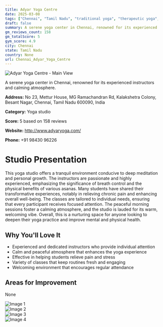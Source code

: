```yaml
---
title: Adyar Yoga Centre
date: 2025-03-08
tags: ["Chennai", "Tamil Nadu", "traditional yoga", "therapeutic yoga", "peaceful atmosphere", "individual attention", "Chennai"]  
draft: false
summary: A serene yoga center in Chennai, renowned for its experienced instructors and calming atmosphere.
gm_reviews_count: 158
gm_totalScore: 5
gym_score: 4.9
city: Chennai
state: Tamil Nadu
country: None
url: Chennai_Adyar_Yoga_Centre
---
```


<div className="aspect-[16/9] relative my-8">
  <img 
    src="https://lh5.googleusercontent.com/p/AF1QipNRxrgY8HcXAZbTYdoLDzqcGsT9x66OwbEA4frD=w1920-h1080-k-no"
    alt="Adyar Yoga Centre - Main View"
    className="object-cover absolute inset-0 w-full h-full rounded-lg"
  />
</div>

A serene yoga center in Chennai, renowned for its experienced instructors and calming atmosphere.

**Address:** No 23, Mettur House, MG Ramachandran Rd, Kalakshetra Colony, Besant Nagar, Chennai, Tamil Nadu 600090, India

**Category:** Yoga studio

**Score:** 5 based on 158 reviews

**Website:** http://www.adyaryoga.com/

**Phone:** +91 98430 96226

# Studio Presentation

This yoga studio offers a tranquil environment conducive to deep meditation and personal growth. The instructors are passionate and highly experienced, emphasizing the significance of breath control and the physical benefits of various asanas. Many students have shared their transformative experiences, notably in relieving chronic pain and enhancing overall well-being. The classes are tailored to individual needs, ensuring that every participant receives focused attention. The peaceful morning sessions foster a calming atmosphere, and the studio is lauded for its warm, welcoming vibe. Overall, this is a nurturing space for anyone looking to deepen their yoga practice and improve mental and physical health.



## Why You'll Love It

- Experienced and dedicated instructors who provide individual attention
- Calm and peaceful atmosphere that enhances the yoga experience
- Effective in helping students relieve pain and stress
- Variety of classes that keep routines fresh and engaging
- Welcoming environment that encourages regular attendance

## Areas for Improvement

None

<div className="grid grid-cols-1 xl:grid-cols-2 gap-4 my-8">
<div className="aspect-[4/3] relative"><img src="https://lh3.googleusercontent.com/p/AF1QipOKeFDTZRIkg3I7gzcTBLDMxdSHZq0a3uVkEbzX=w1920-h1080-k-no" alt="Image 1" className="object-cover absolute inset-0 w-full h-full rounded-lg" /></div>
<div className="aspect-[4/3] relative"><img src="https://lh5.googleusercontent.com/p/AF1QipNHiLbuC2mcgA895mqktwRDgI2fjzSwa6Shs1SV=w1920-h1080-k-no" alt="Image 2" className="object-cover absolute inset-0 w-full h-full rounded-lg" /></div>
<div className="aspect-[4/3] relative"><img src="https://lh5.googleusercontent.com/p/AF1QipMkmmDt1xfhDhszEm55LdbhvcV3KIhB1ywt2DDv=w1920-h1080-k-no" alt="Image 3" className="object-cover absolute inset-0 w-full h-full rounded-lg" /></div>
<div className="aspect-[4/3] relative"><img src="https://lh5.googleusercontent.com/p/AF1QipNlxVn0wCeeYgwIJ0sGr9-o27xLfhdvwGyEakgP=w1920-h1080-k-no" alt="Image 4" className="object-cover absolute inset-0 w-full h-full rounded-lg" /></div>
</div>
